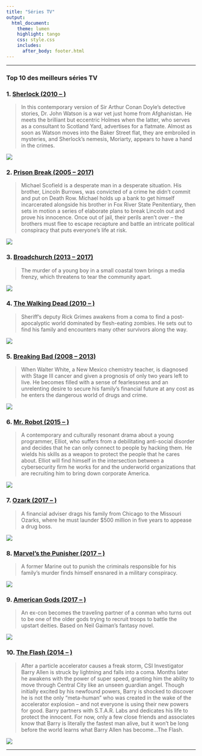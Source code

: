 ---
title: "Séries TV"
output:
  html_document:
    theme: lumen
    highlight: tango
    css: style.css
    includes:
      after_body: footer.html
---
***

### Top 10 des meilleurs séries TV

### 1. [Sherlock (2010 -- )](https://www.imdb.com/title/tt1475582/)
> In this contemporary version of Sir Arthur Conan Doyle's detective stories, Dr. John Watson is a war vet just home from Afghanistan. He meets the brilliant but eccentric Holmes when the latter, who serves as a consultant to Scotland Yard, advertises for a flatmate. Almost as soon as Watson moves into the Baker Street flat, they are embroiled in mysteries, and Sherlock's nemesis, Moriarty, appears to have a hand in the crimes.

![](images/sherlock.jpg)

### 2. [Prison Break (2005 -- 2017)](https://www.imdb.com/title/tt0455275/)
> Michael Scofield is a desperate man in a desperate situation. His brother, Lincoln Burrows, was convicted of a crime he didn't commit and put on Death Row. Michael holds up a bank to get himself incarcerated alongside his brother in Fox River State Penitentiary, then sets in motion a series of elaborate plans to break Lincoln out and prove his innocence. Once out of jail, their perils aren't over -- the brothers must flee to escape recapture and battle an intricate political conspiracy that puts everyone's life at risk.

![](images/prisonbreak.jpg)

### 3. [Broadchurch (2013 -- 2017)](https://www.imdb.com/title/tt2249364/)
> The murder of a young boy in a small coastal town brings a media frenzy, which threatens to tear the community apart.

![](images/broadchurch.jpg)

### 4. [The Walking Dead (2010 -- )](https://www.imdb.com/title/tt1520211/)
> Sheriff's deputy Rick Grimes awakens from a coma to find a post-apocalyptic world dominated by flesh-eating zombies. He sets out to find his family and encounters many other survivors along the way.

![](images/twd.jpg)

### 5. [Breaking Bad (2008 -- 2013)](https://www.imdb.com/title/tt0903747/)
> When Walter White, a New Mexico chemistry teacher, is diagnosed with Stage III cancer and given a prognosis of only two years left to live. He becomes filled with a sense of fearlessness and an unrelenting desire to secure his family's financial future at any cost as he enters the dangerous world of drugs and crime.

![](images/breakingbad.jpg)

### 6. [Mr. Robot (2015 -- )](https://www.imdb.com/title/tt4158110/)
> A contemporary and culturally resonant drama about a young programmer, Elliot, who suffers from a debilitating anti-social disorder and decides that he can only connect to people by hacking them. He wields his skills as a weapon to protect the people that he cares about. Elliot will find himself in the intersection between a cybersecurity firm he works for and the underworld organizations that are recruiting him to bring down corporate America.

![](images/robot.jpg)

### 7. [Ozark (2017 -- )](https://www.imdb.com/title/tt5071412/)
> A financial adviser drags his family from Chicago to the Missouri Ozarks, where he must launder $500 million in five years to appease a drug boss.

![](images/ozark.jpg)

### 8. [Marvel's the Punisher (2017 -- )](https://www.imdb.com/title/tt5675620/)
> A former Marine out to punish the criminals responsible for his family's murder finds himself ensnared in a military conspiracy.

![](images/punisher.jpg)

### 9. [American Gods (2017 -- )](https://www.imdb.com/title/tt1898069/)
> An ex-con becomes the traveling partner of a conman who turns out to be one of the older gods trying to recruit troops to battle the upstart deities. Based on Neil Gaiman's fantasy novel.

![](images/americangods.jpg)

### 10. [The Flash (2014 -- )](https://www.imdb.com/title/tt3107288/)
> After a particle accelerator causes a freak storm, CSI Investigator Barry Allen is struck by lightning and falls into a coma. Months later he awakens with the power of super speed, granting him the ability to move through Central City like an unseen guardian angel. Though initially excited by his newfound powers, Barry is shocked to discover he is not the only "meta-human" who was created in the wake of the accelerator explosion -- and not everyone is using their new powers for good. Barry partners with S.T.A.R. Labs and dedicates his life to protect the innocent. For now, only a few close friends and associates know that Barry is literally the fastest man alive, but it won't be long before the world learns what Barry Allen has become...The Flash.

![](images/flash.jpg)

***
